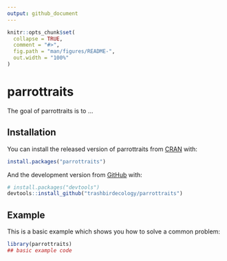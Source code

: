 ```yaml
---
output: github_document
---
```


<!-- README.md is generated from README.Rmd. Please edit that file -->

```r
knitr::opts_chunk$set(
  collapse = TRUE,
  comment = "#>",
  fig.path = "man/figures/README-",
  out.width = "100%"
)
```

# parrottraits

<!-- badges: start -->
<!-- badges: end -->

The goal of parrottraits is to ...

## Installation

You can install the released version of parrottraits from [CRAN](https://CRAN.R-project.org) with:

``` r
install.packages("parrottraits")
```

And the development version from [GitHub](https://github.com/) with:

``` r
# install.packages("devtools")
devtools::install_github("trashbirdecology/parrottraits")
```
## Example

This is a basic example which shows you how to solve a common problem:

```r
library(parrottraits)
## basic example code
```
